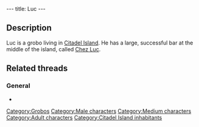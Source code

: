 ---
title: Luc
---

{{Character|
Name=Luc|
Image=GBLUC.jpg|
Race=[[Grobo]]|
Gender=Male|
Size=Medium|
Age=Adult}}

{{Quote|
Quote=If you'd care to purchase something, you just have to stand in front of it and do "ACTION".|
Character=Luc}}

==Description==
Luc is a grobo living in [[Citadel Island]]. He has a large, successful bar at the middle of the island, called [[Chez Luc]].

==Related threads==
===General===
* {{thread|id=7972|title=Families}}

{{Stub}}

[[Category:Grobos]]
[[Category:Male characters]]
[[Category:Medium characters]]
[[Category:Adult characters]]
[[Category:Citadel Island inhabitants]]